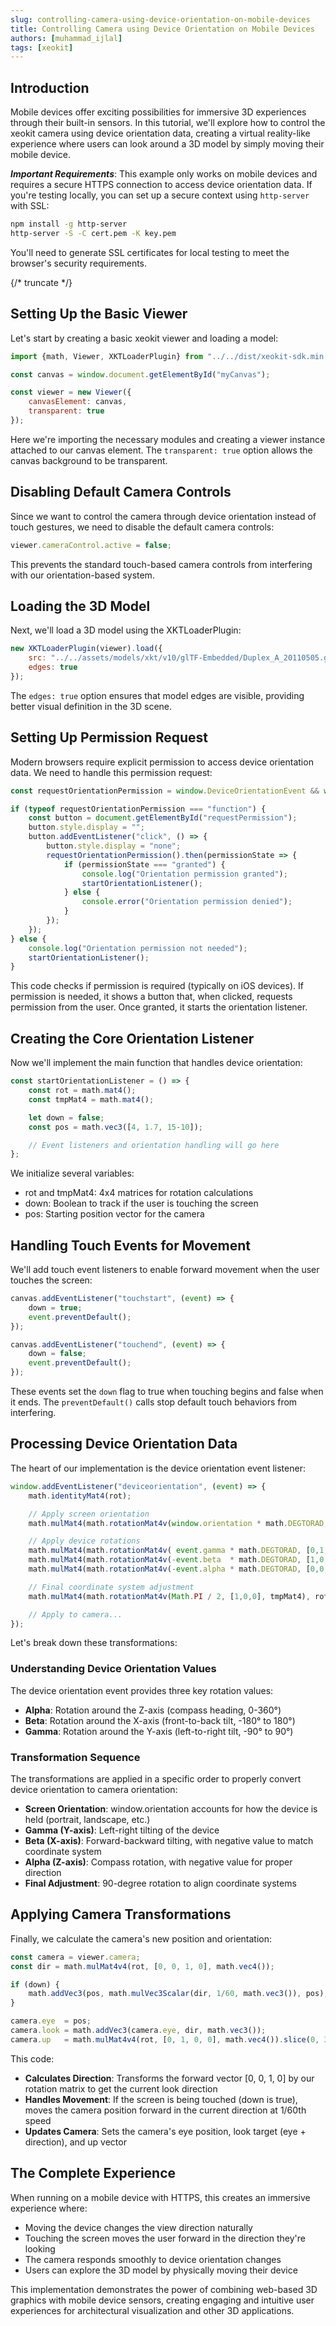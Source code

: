 ```yaml
---
slug: controlling-camera-using-device-orientation-on-mobile-devices
title: Controlling Camera using Device Orientation on Mobile Devices
authors: [muhammad_ijlal]
tags: [xeokit]
---
```


## Introduction

Mobile devices offer exciting possibilities for immersive 3D experiences through their built-in sensors. In this tutorial, we'll explore how to control the xeokit camera using device orientation data, creating a virtual reality-like experience where users can look around a 3D model by simply moving their mobile device.

***Important Requirements***: This example only works on mobile devices and requires a secure HTTPS connection to access device orientation data. If you're testing locally, you can set up a secure context using `http-server` with SSL:

```bash
npm install -g http-server
http-server -S -C cert.pem -K key.pem
```

You'll need to generate SSL certificates for local testing to meet the browser's security requirements.

{/* truncate */}

## Setting Up the Basic Viewer

Let's start by creating a basic xeokit viewer and loading a model:

```js
import {math, Viewer, XKTLoaderPlugin} from "../../dist/xeokit-sdk.min.es.js";

const canvas = window.document.getElementById("myCanvas");

const viewer = new Viewer({
    canvasElement: canvas,
    transparent: true
});
```

Here we're importing the necessary modules and creating a viewer instance attached to our canvas element. The `transparent: true` option allows the canvas background to be transparent.

## Disabling Default Camera Controls

Since we want to control the camera through device orientation instead of touch gestures, we need to disable the default camera controls:

```js
viewer.cameraControl.active = false;
```

This prevents the standard touch-based camera controls from interfering with our orientation-based system.

## Loading the 3D Model

Next, we'll load a 3D model using the XKTLoaderPlugin:

```js
new XKTLoaderPlugin(viewer).load({
    src: "../../assets/models/xkt/v10/glTF-Embedded/Duplex_A_20110505.glTFEmbedded.xkt",
    edges: true
});
```

The `edges: true` option ensures that model edges are visible, providing better visual definition in the 3D scene.

## Setting Up Permission Request

Modern browsers require explicit permission to access device orientation data. We need to handle this permission request:

```js
const requestOrientationPermission = window.DeviceOrientationEvent && window.DeviceOrientationEvent.requestPermission;

if (typeof requestOrientationPermission === "function") {
    const button = document.getElementById("requestPermission");
    button.style.display = "";
    button.addEventListener("click", () => {
        button.style.display = "none";
        requestOrientationPermission().then(permissionState => {
            if (permissionState === "granted") {
                console.log("Orientation permission granted");
                startOrientationListener();
            } else {
                console.error("Orientation permission denied");
            }
        });
    });
} else {
    console.log("Orientation permission not needed");
    startOrientationListener();
}
```

This code checks if permission is required (typically on iOS devices). If permission is needed, it shows a button that, when clicked, requests permission from the user. Once granted, it starts the orientation listener.

## Creating the Core Orientation Listener

Now we'll implement the main function that handles device orientation:

```js
const startOrientationListener = () => {
    const rot = math.mat4();
    const tmpMat4 = math.mat4();

    let down = false;
    const pos = math.vec3([4, 1.7, 15-10]);

    // Event listeners and orientation handling will go here
};
```

We initialize several variables:

* rot and tmpMat4: 4x4 matrices for rotation calculations
* down: Boolean to track if the user is touching the screen
* pos: Starting position vector for the camera

## Handling Touch Events for Movement

We'll add touch event listeners to enable forward movement when the user touches the screen:

```js
canvas.addEventListener("touchstart", (event) => {
    down = true;
    event.preventDefault();
});

canvas.addEventListener("touchend", (event) => {
    down = false;
    event.preventDefault();
});
```

These events set the `down` flag to true when touching begins and false when it ends. The `preventDefault()` calls stop default touch behaviors from interfering.

## Processing Device Orientation Data

The heart of our implementation is the device orientation event listener:

```js
window.addEventListener("deviceorientation", (event) => {
    math.identityMat4(rot);

    // Apply screen orientation
    math.mulMat4(math.rotationMat4v(window.orientation * math.DEGTORAD, [0,0,1], tmpMat4), rot, rot);

    // Apply device rotations
    math.mulMat4(math.rotationMat4v( event.gamma * math.DEGTORAD, [0,1,0], tmpMat4), rot, rot);
    math.mulMat4(math.rotationMat4v(-event.beta  * math.DEGTORAD, [1,0,0], tmpMat4), rot, rot);
    math.mulMat4(math.rotationMat4v(-event.alpha * math.DEGTORAD, [0,0,1], tmpMat4), rot, rot);

    // Final coordinate system adjustment
    math.mulMat4(math.rotationMat4v(Math.PI / 2, [1,0,0], tmpMat4), rot, rot);

    // Apply to camera...
});
```

Let's break down these transformations:

### Understanding Device Orientation Values

The device orientation event provides three key rotation values:

* **Alpha**: Rotation around the Z-axis (compass heading, 0-360°)
* **Beta**: Rotation around the X-axis (front-to-back tilt, -180° to 180°)
* **Gamma**: Rotation around the Y-axis (left-to-right tilt, -90° to 90°)

### Transformation Sequence

The transformations are applied in a specific order to properly convert device orientation to camera orientation:

* **Screen Orientation**: window.orientation accounts for how the device is held (portrait, landscape, etc.)
* **Gamma (Y-axis)**: Left-right tilting of the device
* **Beta (X-axis)**: Forward-backward tilting, with negative value to match coordinate system
* **Alpha (Z-axis)**: Compass rotation, with negative value for proper direction
* **Final Adjustment**: 90-degree rotation to align coordinate systems

## Applying Camera Transformations

Finally, we calculate the camera's new position and orientation:

```js
const camera = viewer.camera;
const dir = math.mulMat4v4(rot, [0, 0, 1, 0], math.vec4());

if (down) {
    math.addVec3(pos, math.mulVec3Scalar(dir, 1/60, math.vec3()), pos);
}

camera.eye  = pos;
camera.look = math.addVec3(camera.eye, dir, math.vec3());
camera.up   = math.mulMat4v4(rot, [0, 1, 0, 0], math.vec4()).slice(0, 3);
```

This code:

* **Calculates Direction**: Transforms the forward vector [0, 0, 1, 0] by our rotation matrix to get the current look direction
* **Handles Movement**: If the screen is being touched (down is true), moves the camera position forward in the current direction at 1/60th speed
* **Updates Camera**: Sets the camera's eye position, look target (eye + direction), and up vector

## The Complete Experience

When running on a mobile device with HTTPS, this creates an immersive experience where:

* Moving the device changes the view direction naturally
* Touching the screen moves the user forward in the direction they're looking
* The camera responds smoothly to device orientation changes
* Users can explore the 3D model by physically moving their device

This implementation demonstrates the power of combining web-based 3D graphics with mobile device sensors, creating engaging and intuitive user experiences for architectural visualization and other 3D applications.

